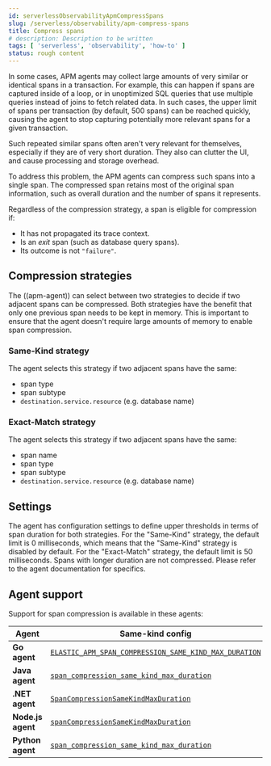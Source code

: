 ```yaml
---
id: serverlessObservabilityApmCompressSpans
slug: /serverless/observability/apm-compress-spans
title: Compress spans
# description: Description to be written
tags: [ 'serverless', 'observability', 'how-to' ]
status: rough content
---
```



<RoughContent />

<div id="span-compression"></div>

In some cases, APM agents may collect large amounts of very similar or identical spans in a transaction.
For example, this can happen if spans are captured inside of a loop, or in unoptimized SQL queries that use multiple queries instead of joins to fetch related data.
In such cases, the upper limit of spans per transaction (by default, 500 spans) can be reached quickly, causing the agent to stop capturing potentially more relevant spans for a given transaction.

Such repeated similar spans often aren't very relevant for themselves, especially if they are of very short duration.
They also can clutter the UI, and cause processing and storage overhead.

To address this problem, the APM agents can compress such spans into a single span.
The compressed span retains most of the original span information, such as overall duration and the number of spans it represents.

Regardless of the compression strategy, a span is eligible for compression if:

- It has not propagated its trace context.
- Is an _exit_ span (such as database query spans).
- Its outcome is not `"failure"`.

<div id="span-compression-strategy"></div>

## Compression strategies

The ((apm-agent)) can select between two strategies to decide if two adjacent spans can be compressed.
Both strategies have the benefit that only one previous span needs to be kept in memory.
This is important to ensure that the agent doesn't require large amounts of memory to enable span compression.

<div id="span-compression-same"></div>

### Same-Kind strategy

The agent selects this strategy if two adjacent spans have the same:

 * span type
 * span subtype
 * `destination.service.resource` (e.g. database name)

<div id="span-compression-exact"></div>

### Exact-Match strategy

The agent selects this strategy if two adjacent spans have the same:

 * span name
 * span type
 * span subtype
 * `destination.service.resource` (e.g. database name)

<div id="span-compression-settings"></div>

## Settings

The agent has configuration settings to define upper thresholds in terms of span duration for both strategies.
For the "Same-Kind" strategy, the default limit is 0 milliseconds, which means that the "Same-Kind" strategy is disabled by default. For the "Exact-Match" strategy, the default limit is 50 milliseconds.
Spans with longer duration are not compressed. Please refer to the agent documentation for specifics.

<div id="span-compression-support"></div>

## Agent support

Support for span compression is available in these agents:

| Agent | Same-kind config | Exact-match config |
|---|---|---|
| **Go agent** | [`ELASTIC_APM_SPAN_COMPRESSION_SAME_KIND_MAX_DURATION`](((apm-go-ref-v))/configuration.html#config-span-compression-same-kind-duration) | [`ELASTIC_APM_SPAN_COMPRESSION_EXACT_MATCH_MAX_DURATION`](((apm-go-ref-v))/configuration.html#config-span-compression-exact-match-duration) |
| **Java agent** | [`span_compression_same_kind_max_duration`](((apm-java-ref-v))/config-huge-traces.html#config-span-compression-same-kind-max-duration) | [`span_compression_exact_match_max_duration`](((apm-java-ref-v))/config-huge-traces.html#config-span-compression-exact-match-max-duration) |
| **.NET agent** | [`SpanCompressionSameKindMaxDuration`](((apm-dotnet-ref-v))/config-core.html#config-span-compression-same-kind-max-duration) | [`SpanCompressionExactMatchMaxDuration`](((apm-dotnet-ref-v))/config-core.html#config-span-compression-exact-match-max-duration) |
| **Node.js agent** | [`spanCompressionSameKindMaxDuration`](((apm-node-ref-v))/configuration.html#span-compression-same-kind-max-duration) | [`spanCompressionExactMatchMaxDuration`](((apm-node-ref-v))/configuration.html#span-compression-exact-match-max-duration) |
| **Python agent** | [`span_compression_same_kind_max_duration`](((apm-py-ref-v))/configuration.html#config-span-compression-same-kind-max-duration) | [`span_compression_exact_match_max_duration`](((apm-py-ref-v))/configuration.html#config-span-compression-exact-match-max_duration) |
